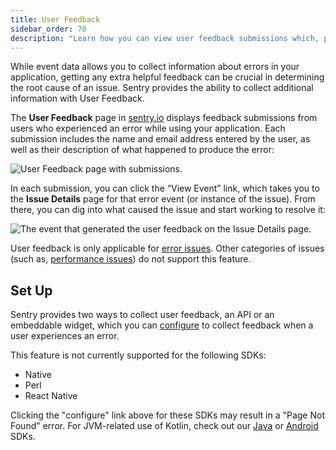 ```yaml
---
title: User Feedback
sidebar_order: 70
description: "Learn how you can view user feedback submissions which, paired with the original event, give you additional insight into issues."
---
```


While event data allows you to collect information about errors in your application, getting any extra helpful feedback can be crucial in determining the root cause of an issue. Sentry provides the ability to collect additional information with User Feedback.

The **User Feedback** page in [sentry.io](https://sentry.io) displays feedback submissions from users who experienced an error while using your application. Each submission includes the name and email address entered by the user, as well as their description of what happened to produce the error:

![User Feedback page with submissions.](user-feedback.png)

In each submission, you can click the “View Event” link, which takes you to the **Issue Details** page for that error event (or instance of the issue). From there, you can dig into what caused the issue and start working to resolve it:

![The event that generated the user feedback on the Issue Details page.](user-feedback-event.png)

<Note>

User feedback is only applicable for [error issues](/product/issues/#error-issues). Other categories of issues (such as, [performance issues](/product/issues/issue-details/performance-issues/)) do not support this feature.

</Note>

## Set Up

Sentry provides two ways to collect user feedback, an API or an embeddable widget, which you can [configure](/platform-redirect/?next=/enriching-events/user-feedback/) to collect feedback when a user experiences an error.

This feature is not currently supported for the following SDKs:

- Native
- Perl
- React Native

Clicking the "configure" link above for these SDKs may result in a "Page Not Found" error. For JVM-related use of Kotlin, check out our [Java](/platforms/java/enriching-events/user-feedback/) or [Android](/platforms/android/enriching-events/user-feedback/) SDKs.
